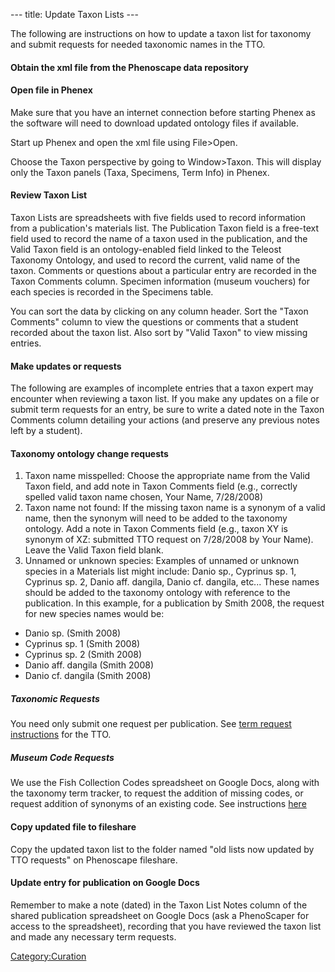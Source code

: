 ---
title: Update Taxon Lists
---

The following are instructions on how to update a taxon list for taxonomy and submit requests for needed taxonomic names in the TTO.

====Obtain the xml file from the Phenoscape data repository====

====Open file in Phenex====

Make sure that you have an internet connection before starting Phenex as the software will need to download updated ontology files if available.

Start up Phenex and open the xml file using File>Open.

Choose the Taxon perspective by going to Window>Taxon. This will display only the Taxon panels (Taxa, Specimens, Term Info) in Phenex.

====Review Taxon List====

Taxon Lists are spreadsheets with five fields used to record information from a publication's materials list. The Publication Taxon field is a free-text field used to record the name of a taxon used in the publication, and the Valid Taxon field is an ontology-enabled field linked to the Teleost Taxonomy Ontology, and used to record the current, valid name of the taxon.  Comments or questions about a particular entry are recorded in the Taxon Comments column. Specimen information (museum vouchers) for each species is recorded in the Specimens table.

You can sort the data by clicking on any column header.  Sort the "Taxon Comments" column to view the questions or comments that a student recorded about the taxon list.  Also sort by "Valid Taxon" to view missing entries.

====Make updates or requests====

The following are examples of incomplete entries that a taxon expert may encounter when reviewing a taxon list.  If you make any updates on a file or submit term requests for an entry, be sure to write a dated note in the Taxon Comments column detailing your actions (and preserve any previous notes left by a student).


====Taxonomy ontology change requests====
#Taxon name misspelled: Choose the appropriate name from the Valid Taxon field, and add note in Taxon Comments field (e.g., correctly spelled valid taxon name chosen, Your Name, 7/28/2008)
#Taxon name not found: If the missing taxon name is a synonym of a valid name, then the synonym will need to be added to the taxonomy ontology.  Add a note in Taxon Comments field (e.g., taxon XY is synonym of XZ: submitted TTO request on 7/28/2008 by Your Name).  Leave the Valid Taxon field blank.
#Unnamed or unknown species:  Examples of unnamed or unknown species in a Materials list might include: Danio sp., Cyprinus sp. 1, Cyprinus sp. 2, Danio aff. dangila, Danio cf. dangila, etc... These names should be added to the taxonomy ontology with reference to the publication. In this example, for a publication by Smith 2008, the request for new species names would be:

*Danio sp. (Smith 2008)
*Cyprinus sp. 1 (Smith 2008)
*Cyprinus sp. 2 (Smith 2008)
*Danio aff. dangila (Smith 2008)
*Danio cf. dangila (Smith 2008)

=====''Taxonomic Requests''=====

You need only submit one request per publication.  See [https://www.nescent.org/phenoscape/Term_Requests term request instructions] for the TTO.

=====''Museum Code Requests''=====

We use the Fish Collection Codes spreadsheet on Google Docs, along with the taxonomy term tracker, to request the addition of missing codes, or request addition of synonyms of an existing code.  See instructions [https://www.nescent.org/phenoscape/Term_Requests#Collection_Code_requests here]

====Copy updated file to fileshare====

Copy the updated taxon list to the folder named "old lists now updated by TTO requests" on Phenoscape fileshare.

====Update entry for publication on Google Docs====

Remember to make a note (dated) in the Taxon List Notes column of the shared publication spreadsheet on Google Docs (ask a PhenoScaper for access to the spreadsheet), recording that you have reviewed the taxon list and made any necessary term requests.

[[Category:Curation]]